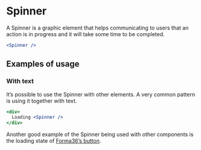 # Spinner

A Spinner is a graphic element that helps communicating to users that an action is in progress and it will take some time to be completed.

```jsx
<Spinner />
```

## Examples of usage

### With text

It’s possible to use the Spinner with other elements. A very common pattern is using it together with text.

```jsx
<div>
  Loading <Spinner />
</div>
```

Another good example of the Spinner being used with other components is the loading state of [Forma36’s button](https://github.com/contentful/forma-36/tree/master/packages/forma-36-react-components/src/components/Button).
